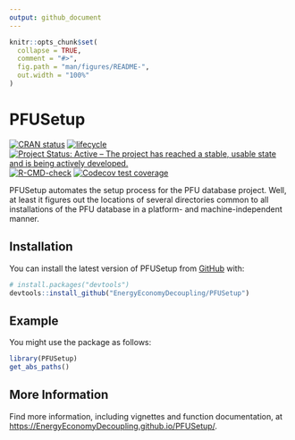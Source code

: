 ```yaml
---
output: github_document
---
```


<!-- README.md is generated from README.Rmd. Please edit README.Rmd -->

```r
knitr::opts_chunk$set(
  collapse = TRUE,
  comment = "#>",
  fig.path = "man/figures/README-",
  out.width = "100%"
)
```


# PFUSetup

<!-- badges: start -->
[![CRAN status](https://www.r-pkg.org/badges/version/Recca)](https://cran.r-project.org/package=PFUSetup)
[![lifecycle](https://img.shields.io/badge/lifecycle-stable-brightgreen.svg)](https://www.tidyverse.org/lifecycle/#stable)
[![Project Status: Active – The project has reached a stable, usable state and is being actively developed.](https://www.repostatus.org/badges/latest/active.svg)](https://www.repostatus.org/#active)
[![R-CMD-check](https://github.com/EnergyEconomyDecoupling/PFUSetup/workflows/R-CMD-check/badge.svg)](https://github.com/EnergyEconomyDecoupling/PFUSetup/actions)
[![Codecov test coverage](https://codecov.io/gh/EnergyEconomyDecoupling/PFUSetup/branch/master/graph/badge.svg)](https://codecov.io/gh/EnergyEconomyDecoupling/PFUSetup?branch=master)
<!-- badges: end -->

PFUSetup automates the setup process for the PFU database project.
Well, at least it figures out the locations of several directories
common to all installations of the PFU database in a platform- and machine-independent manner.


## Installation

You can install the latest version of PFUSetup from [GitHub](https://github.com/) with:

``` r
# install.packages("devtools")
devtools::install_github("EnergyEconomyDecoupling/PFUSetup")
```


## Example

You might use the package as follows:

``` r
library(PFUSetup)
get_abs_paths()
```


## More Information

Find more information, including vignettes and function documentation, at 
<https://EnergyEconomyDecoupling.github.io/PFUSetup/>.


